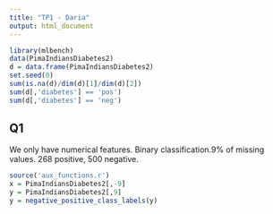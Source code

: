 ```yaml
---
title: "TP1 - Daria"
output: html_document
---
```


```r
library(mlbench)
data(PimaIndiansDiabetes2)
d = data.frame(PimaIndiansDiabetes2)
set.seed(0)
sum(is.na(d)/dim(d)[1]/dim(d)[2])
sum(d[,'diabetes'] == 'pos')
sum(d[,'diabetes'] == 'neg')

```

## Q1 

We only have numerical features. Binary classification.9% of missing values. 268 positive, 500 negative. 


```r
source('aux_functions.r')
x = PimaIndiansDiabetes2[,-9]
y = PimaIndiansDiabetes2[,9]
y = negative_positive_class_labels(y)
```

